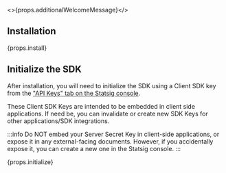 
<>{props.additionalWelcomeMessage}</>

## Installation

<div>{props.install}</div>

<!--  -->

<Gap />

## Initialize the SDK

After installation, you will need to initialize the SDK using a Client SDK key from the ["API Keys" tab on the Statsig console](https://console.statsig.com/api_keys).

These Client SDK Keys are intended to be embedded in client side applications. If need be, you can invalidate or create new SDK Keys for other applications/SDK integrations.

:::info
Do NOT embed your Server Secret Key in client-side applications, or expose it in any external-facing documents. However, if you accidentally expose it, you can create a new one in the Statsig console.
:::

<div>{props.initialize}</div>

<Gap />
